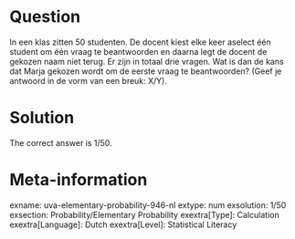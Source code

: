 Question
========

In een klas zitten 50 studenten. De docent kiest elke keer aselect één student om één vraag te beantwoorden en daarna legt de docent de gekozen naam niet terug. Er zijn in totaal drie vragen. Wat is dan de kans dat Marja gekozen wordt om de eerste vraag te beantwoorden?
(Geef je antwoord in de vorm van een breuk: X/Y). 

Solution
========

The correct answer is 1/50.

Meta-information
================
exname: uva-elementary-probability-946-nl 
extype: num 
exsolution: 1/50 
exsection: Probability/Elementary Probability 
exextra[Type]: Calculation 
exextra[Language]: Dutch 
exextra[Level]: Statistical Literacy 
